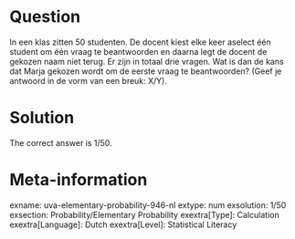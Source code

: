 Question
========

In een klas zitten 50 studenten. De docent kiest elke keer aselect één student om één vraag te beantwoorden en daarna legt de docent de gekozen naam niet terug. Er zijn in totaal drie vragen. Wat is dan de kans dat Marja gekozen wordt om de eerste vraag te beantwoorden?
(Geef je antwoord in de vorm van een breuk: X/Y). 

Solution
========

The correct answer is 1/50.

Meta-information
================
exname: uva-elementary-probability-946-nl 
extype: num 
exsolution: 1/50 
exsection: Probability/Elementary Probability 
exextra[Type]: Calculation 
exextra[Language]: Dutch 
exextra[Level]: Statistical Literacy 
